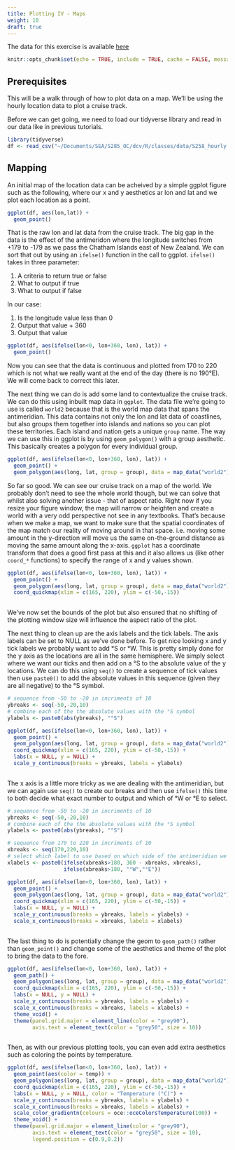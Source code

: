 ```yaml
---
title: Plotting IV - Maps
weight: 10
draft: true
---
```


The data for this exercise is available [here](../../data_raw/S258_hourly.csv)

```r
knitr::opts_chunk$set(echo = TRUE, include = TRUE, cache = FALSE, message = FALSE, warning = FALSE)
```

## Prerequisites

This will be a walk through of how to plot data on a map. We'll be using the hourly location data to plot a cruise track.

Before we can get going, we need to load our tidyverse library and read in our data like in previous tutorials.

```r
library(tidyverse)
df <- read_csv("~/Documents/SEA/S285_OC/dcv/R/classes/data/S258_hourly.csv")
```

## Mapping

An initial map of the location data can be acheived by a simple ggplot figure such as the following, where our x and y aesthetics ar lon and lat and we plot each location as a point.

```r
ggplot(df, aes(lon,lat)) +
  geom_point()
```

That is the raw lon and lat data from the cruise track. The big gap in the data is the effect of the antimeridon where the longitude switches from +179 to -179 as we pass the Chatham Islands east of New Zealand. We can sort that out by using an `ifelse()` function in the call to ggplot. `ifelse()` takes in three parameter:

1) A criteria to return true or false
2) What to output if true
3) What to output if false

In our case: 

1) Is the longitude value less than 0
2) Output that value + 360
3) Output that value

```r
ggplot(df, aes(ifelse(lon<0, lon+360, lon), lat)) +
  geom_point()
```

Now you can see that the data is continuous and plotted from 170 to 220 which is not what we really want at the end of the day (there is no 190°E). We will come back to correct this later.

The next thing we can do is add some land to contextualize the cruise track. We can do this using inbuilt map data in `ggplot`. The data file we're going to use is called `world2` because that is the world map data that spans the antimeridian. This data contains not only the lon and lat data of coastlines, but also groups them together into islands and nations so you can plot these territories. Each island and nation gets a unique `group` name. The way we can use this in ggplot is by using `geom_polygon()` with a group aesthetic. This basically creates a polygon for every individual group.

```r
ggplot(df, aes(ifelse(lon<0, lon+360, lon), lat)) +
  geom_point() +
  geom_polygon(aes(long, lat, group = group), data = map_data("world2"))
```

So far so good. We can see our cruise track on a map of the world. We probably don't need to see the whole world though, but we can solve that whilst also solving another issue - that of aspect ratio. Right now if you resize your figure window, the map will narrow or heighten and create a world with a very odd perspective not see in any textbooks. That's because when we make a map, we want to make sure that the spatial coordinates of the map match our reality of moving around in that space. i.e. moving some amount in the y-direction will move us the same on-the-ground distance as moving the same amount along the x-axis. `ggplot` has a coordinate transform that does a good first pass at this and it also allows us (like other `coord_*` functions) to specify the range of x and y values shown.

```r
ggplot(df, aes(ifelse(lon<0, lon+360, lon), lat)) +
  geom_point() +
  geom_polygon(aes(long, lat, group = group), data = map_data("world2")) +
  coord_quickmap(xlim = c(165, 220), ylim = c(-50,-15))
   
```

We've now set the bounds of the plot but also ensured that no shifting of the plotting window size will influence the aspect ratio of the plot.

The next thing to clean up are the axis labels and the tick labels. The axis labels can be set to NULL as we've done before. To get nice looking x and y tick labels we probably want to add °S or °W. This is pretty simply done for the y axis as the locations are all in the same hemisphere. We simply select where we want our ticks and then add on a °S to the absolute value of the y locations. We can do this using `seq()` to create a sequence of tick values then use `paste0()` to add the absolute values in this sequence (given they are all negative) to the °S symbol.


```r
# sequence from -50 to -20 in incriments of 10
ybreaks <- seq(-50,-20,10)
# combine each of the the absolute values with the °S symbol
ylabels <- paste0(abs(ybreaks), "°S")

ggplot(df, aes(ifelse(lon<0, lon+360, lon), lat)) +
  geom_point() +
  geom_polygon(aes(long, lat, group = group), data = map_data("world2")) +
  coord_quickmap(xlim = c(165, 220), ylim = c(-50,-15)) +
  labs(x = NULL, y = NULL) +
  scale_y_continuous(breaks = ybreaks, labels = ylabels)
   
```

The x axis is a little more tricky as we are dealing with the antimeridian, but we can again use `seq()` to create our breaks and then use `ifelse()` this time to both decide what exact number to output and which of °W or °E to select.

```r
# sequence from -50 to -20 in incriments of 10
ybreaks <- seq(-50,-20,10)
# combine each of the the absolute values with the °S symbol
ylabels <- paste0(abs(ybreaks), "°S")

# sequence from 170 to 220 in incriments of 10
xbreaks <- seq(170,220,10)
# select which label to use based on which side of the antimeridian we fall
xlabels <- paste0(ifelse(xbreaks>180, 360 - xbreaks, xbreaks), 
                  ifelse(xbreaks>180, "°W","°E"))

ggplot(df, aes(ifelse(lon<0, lon+360, lon), lat)) +
  geom_point() +
  geom_polygon(aes(long, lat, group = group), data = map_data("world2")) +
  coord_quickmap(xlim = c(165, 220), ylim = c(-50,-15)) +
  labs(x = NULL, y = NULL) +
  scale_y_continuous(breaks = ybreaks, labels = ylabels) +
  scale_x_continuous(breaks = xbreaks, labels = xlabels)
   
```

The last thing to do is potentially change the geom to `geom_path()` rather than `geom_point()` and change some of the aesthetics and theme of the plot to bring the data to the fore.

```r
ggplot(df, aes(ifelse(lon<0, lon+360, lon), lat)) +
  geom_path() +
  geom_polygon(aes(long, lat, group = group), data = map_data("world2"), fill = "grey50") +
  coord_quickmap(xlim = c(165, 220), ylim = c(-50,-15)) +
  labs(x = NULL, y = NULL) +
  scale_y_continuous(breaks = ybreaks, labels = ylabels) +
  scale_x_continuous(breaks = xbreaks, labels = xlabels) +
  theme_void() +
  theme(panel.grid.major = element_line(color = "grey90"),
        axis.text = element_text(color = "grey50", size = 10))
   
```

Then, as with our previous plotting tools, you can even add extra aesthetics such as coloring the points by temperature.

```r
ggplot(df, aes(ifelse(lon<0, lon+360, lon), lat)) +
  geom_point(aes(color = temp)) +
  geom_polygon(aes(long, lat, group = group), data = map_data("world2"), fill = "grey50") +
  coord_quickmap(xlim = c(165, 220), ylim = c(-50,-15)) +
  labs(x = NULL, y = NULL, color = "Temperature (°C)") +
  scale_y_continuous(breaks = ybreaks, labels = ylabels) +
  scale_x_continuous(breaks = xbreaks, labels = xlabels) +
  scale_color_gradientn(colours = oce::oceColorsTemperature(100)) +
  theme_void() +
  theme(panel.grid.major = element_line(color = "grey90"),
        axis.text = element_text(color = "grey50", size = 10),
        legend.position = c(0.9,0.2))
```

